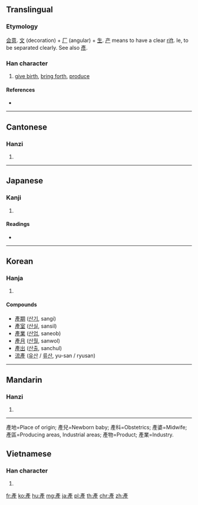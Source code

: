 {{also|産|产}}
==Translingual==

===Etymology===
[[会意]]. [[文]] (decoration) + [[厂]] (angular) + [[生]]. [[产]] means to have a clear [[rift]]. Ie, to be separated clearly. See also [[彥]].

===Han character===
{{Han char|rn=100|rad=生|as=06|sn=11|four=0021<sub>4</sub>|canj=卜竹竹手一 (YHHQM)}}

# [[give birth]], [[bring forth]], [[produce]]

====References====
* {{Han ref|kx=0755.090|dkj=21684|dj=1165.080|hdz=42577.151|uh=7522|ud=29986|bh=B2A3|bd=45731}}

----

==Cantonese==

===Hanzi===
{{yue-hanzi|jyut=|y=chaan2|sim=产}}

# {{defn|lang=yue|sort=生06}}

----

==Japanese==

===Kanji===
{{ja-kanji|grade=|rs=生06}}

# {{defn|lang=ja|sort=生06}}

====Readings====
* {{ja-readings|on=[[さん]] (san)|kun=[[うまれる]] (umareru), [[うぶ]] (ubu), [[うむ]] (umu)}}

----

==Korean==

===Hanja===
{{ko-hanja|hangeul=[[산]]|eumhun=|rv=san|mr=san|y=san}}

# {{defn|lang=ko|sort=生06}}

====Compounds====
* [[產期]] ([[산기]], sangi)
* [[產室]] ([[산실]], sansil)
* [[產業]] ([[산업]], saneob)
* [[產月]] ([[산월]], sanwol)
* [[產出]] ([[산출]], sanchul)
* [[流產]] ([[유산]] / [[류산]], yu-san / ryusan)<!-- my en-ko dictionary uses the 產 variant -->

----

==Mandarin==

===Hanzi===
{{cmn-hanzi|sim=产|pin=[[chǎn]] ([[chan3]]), [[pǔ]] ([[pu3]]), [[pù]] ([[pu4]])|wg=ch'an<sup>3</sup>, p'u<sup>3</sup>, p'u<sup>4</sup>}}

# {{defn|lang=cmn|sort=生06}}

----
產地=Place of origin;
產兒=Newborn baby;
產科=Obstetrics;
產婆=Midwife;
產區=Producing areas, Industrial areas;
產物=Product;
產業=Industry.

==Vietnamese==

===Han character===
{{vi-hantu|[[sản]]|rs=生06}}

# {{defn|lang=vi|sort=生06}}

[[fr:產]]
[[ko:產]]
[[hu:產]]
[[mg:產]]
[[ja:產]]
[[pl:產]]
[[th:產]]
[[chr:產]]
[[zh:產]]